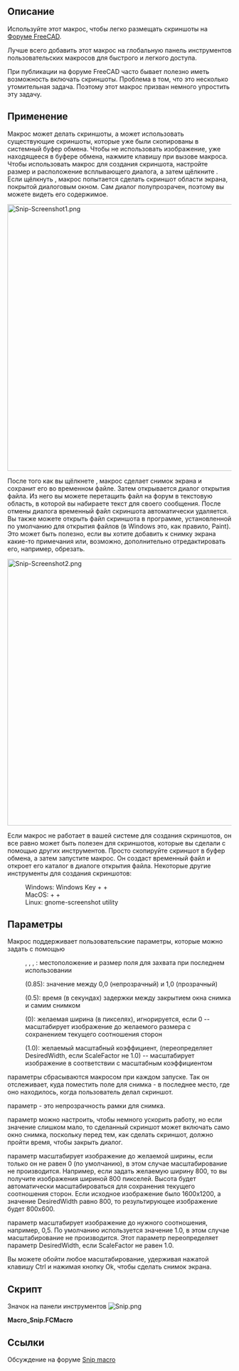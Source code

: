 <languages/>

{{Macro/ru
|Name=Макрос Snip (Обрезать)
|Icon=Snip.png
|Description=Используйте этот макрос для удобства размещения скриншотов на форуме FreeCAD.<br/>Лучше всего добавить этот макрос на вашу глобальную панель инструментов пользовательских макросов для быстрого и легкого доступа.<br/>При публикации на форуме FreeCAD часто бывает полезно иметь возможность включать скриншоты. Проблема в том, что это несколько утомительная задача. Этот макрос призван немного упростить эту задачу.<br/>Макрос может делать скриншоты или использовать существующие скриншоты, которые уже были скопированы в системный буфер обмена. Чтобы не использовать изображение, уже находящееся в буфере обмена, зажмите клавишу Shift во время вызова макроса. Чтобы использовать макрос для создания скриншота, настройте размер и расположение всплывающего диалогового окна, а затем щёлкните OK. Если щёлкнуть OK, макрос попытается сделать скриншот области экрана, которую занимает диалог. Сам диалог будет полупрозрачным, поэтому вы сможете увидеть его содержимое.
|Author=TheMarkster
|Version=1.3
|Date=2024.07.23
|FCVersion=All
|Download=[https://wiki.freecadweb.org/images/a/a0/Snip.png ToolBar Icon]
|SeeAlso=[[Macro_Copy3DViewToClipboard/ru|Макрос Copy3DViewToClipboard]], [[Macro_Screen_Wiki/ru|Макрос Screen Wiki (Вики на Экране)]]
|Shortcut=На Windows: Windows Key + Shift + S<br/>
На Mac: Command + Shift + 4<br/>
На Linux: gnome-screenshot utility<br/>
}}

<span id="Description"></span>
== Описание ==

Используйте этот макрос, чтобы легко размещать скриншоты на [https://forum.freecadweb.org Форуме FreeCAD].

Лучше всего добавить этот макрос на глобальную панель инструментов пользовательских макросов для быстрого и легкого доступа.

При публикации на форуме FreeCAD часто бывает полезно иметь возможность включать скриншоты. Проблема в том, что это несколько утомительная задача. Поэтому этот макрос призван немного упростить эту задачу.

<span id="Usage"></span>
== Применение ==

Макрос может делать скриншоты, а может использовать существующие скриншоты, которые уже были скопированы в системный буфер обмена. Чтобы не использовать изображение, уже находящееся в буфере обмена, нажмите клавишу {{KEY|Shift}} при вызове макроса. Чтобы использовать макрос для создания скриншота, настройте размер и расположение всплывающего диалога, а затем щёлкните {{Button|OK}}. Если щёлкнуть {{Button|OK}}, макрос попытается сделать скриншот области экрана, покрытой диалоговым окном. Сам диалог полупрозрачен, поэтому вы можете видеть его содержимое.

[[File:Snip-Screenshot1.png|600px]]
{{Caption|Обратите внимание, что диалоговое окно полупрозрачно. Будет отображено только содержимое экрана под диалогом.}}

После того как вы щёлкнете {{Button|OK}}, макрос сделает снимок экрана и сохранит его во временном файле. Затем открывается диалог открытия файла. Из него вы можете перетащить файл на форум в текстовую область, в которой вы набираете текст для своего сообщения. После отмены диалога временный файл скриншота автоматически удаляется. Вы также можете открыть файл скриншота в программе, установленной по умолчанию для открытия файлов {{FileName|.png}} (в Windows это, как правило, Paint). Это может быть полезно, если вы хотите добавить к снимку экрана какие-то примечания или, возможно, дополнительно отредактировать его, например, обрезать.

[[File:Snip-Screenshot2.png|600px]]
{{Caption|Это диалог открытия файла, который появляется автоматически после создания скриншота. Изображение можно перетащить на форум или открыть его для дальнейшей обработки в системном приложении по умолчанию для открытия png-файлов. Кроме того, вы можете щёлкнуть правой кнопкой мыши по изображению и {{KEY|Open with...}} открыть с помощью другого приложения по вашему выбору.}}

Если макрос не работает в вашей системе для создания скриншотов, он все равно может быть полезен для скриншотов, которые вы сделали с помощью других инструментов. Просто скопируйте скриншот в буфер обмена, а затем запустите макрос. Он создаст временный файл и откроет его каталог в диалоге открытия файла. Некоторые другие инструменты для создания скриншотов:

: Windows: Windows Key + {{KEY|Shift}} + {{KEY|S}}
: MacOS: {{KEY|Command}} + {{KEY|Shift}} + {{KEY|4}}
: Linux: gnome-screenshot utility

<span id="Parameters"></span>
== Параметры ==

Макрос поддерживает пользовательские параметры, которые можно задать с помощью {{MenuCommand|Инструменты → Редактор параметров... → Plugins → Snip_Macro}}

: {{incode|LastX}}, {{incode|LastY}}, {{incode|LastWidth}}, {{incode|LastHeight}}: местоположение и размер поля для захвата при последнем использовании
: {{incode|WindowOpacity}} (0.85): значение между 0,0 (непрозрачный) и 1,0 (прозрачный)
: {{incode|SnipDelay}} (0.5): время (в секундах) задержки между закрытием окна снимка и самим снимком
: {{incode|DesiredWidth}} (0): желаемая ширина (в пикселях), игнорируется, если 0 -- масштабирует изображение до желаемого размера с сохранением текущего соотношения сторон
: {{incode|ScaleFactor}} (1.0): желаемый масштабный коэффициент, (переопределяет DesiredWidth, если ScaleFactor не 1.0) -- масштабирует изображение в соответствии с масштабным коэффициентом

{{incode|Last (Последние)}} параметры сбрасываются макросом при каждом запуске. Так он отслеживает, куда поместить поле для снимка - в последнее место, где оно находилось, когда пользователь делал скриншот.

{{incode|WindowOpacity}} параметр - это непрозрачность рамки для снимка.

{{incode|SnipDelay}} параметр можно настроить, чтобы немного ускорить работу, но если значение слишком мало, то сделанный скриншот может включать само окно снимка, поскольку перед тем, как сделать скриншот, должно пройти время, чтобы закрыть диалог.

{{incode|DesiredWidth}} параметр масштабирует изображение до желаемой ширины, если только он не равен 0 (по умолчанию), в этом случае масштабирование не производится. Например, если задать желаемую ширину 800, то вы получите изображения шириной 800 пикселей. Высота будет автоматически масштабироваться для сохранения текущего соотношения сторон. Если исходное изображение было 1600x1200, а значение DesiredWidth равно 800, то результирующее изображение будет 800x600.

{{incode|ScaleFactor}} параметр масштабирует изображение до нужного соотношения, например, 0,5. По умолчанию используется значение 1.0, в этом случае масштабирование не производится. Этот параметр переопределяет параметр DesiredWidth, если ScaleFactor не равен 1.0.

Вы можете обойти любое масштабирование, удерживая нажатой клавишу Ctrl и нажимая кнопку Ok, чтобы сделать снимок экрана.

<span id="Script"></span>
==Скрипт== 

Значок на панели инструментов [[Image:Snip.png]]

'''Macro_Snip.FCMacro'''

{{MacroCode|code=
# -*- coding: utf-8 -*-
"""
***************************************************************************
*   Copyright (c) 2019 <TheMarkster>                                      *
*                                                                         *
*   This file is a supplement to the FreeCAD CAx development system.      *
*                                                                         *
*   This program is free software; you can redistribute it and/or modify  *
*   it under the terms of the GNU Lesser General Public License (LGPL)    *
*   as published by the Free Software Foundation; either version 2 of     *
*   the License, or (at your option) any later version.                   *
*                                                                         *
*   This software is distributed in the hope that it will be useful,      *
*   but WITHOUT ANY WARRANTY; without even the implied warranty of        *
*   MERCHANTABILITY or FITNESS FOR A PARTICULAR PURPOSE. See the          *
*   GNU Library General Public License at http://www.gnu.org/licenses     *
*   for more details.                                                     *
*                                                                         *
*   For more information about the GNU Library General Public License     *
*   write to the Free Software Foundation, Inc., 59 Temple Place,         *
*   Suite 330, Boston, MA  02111-1307 USA                                 *
*                                                                         *
***************************************************************************
"""



"""
Snip Macro

This is a macro to make it easier to post screenshots to the FreeCAD forum.

The forum supports a drag and drop interface -- just drag and drop an image to the
textarea where you type in your post. But it still requires many
tedious steps. This macro is to reduce some of those steps.

You should add the macro to your custom macro toolbar to save as many clicks as possible.

The first thing the macro does is to check if there is an image already saved to the
system clipboard, and if so, it uses that one. To bypass the clipboard, press Shift
while invoking the macro.

"""

__title__ = "Snip"
__author__ = "TheMarkster"
__url__ = ""
__Wiki__ = ""
__date__ = "2024.07.23"
__version__ = 1.3
import FreeCAD
from PySide import QtGui,QtCore
import uuid
import time
import tempfile, os, shutil

# class SnipBox(QtGui.QDialog):
#     def __init__(self, scale, desired_width):
#         QtGui.QDialog.__init__(self)
#         self.scale = scale
#         self.desired_width = desired_width
#
#         self.detailsTextEdit = QtGui.QTextEdit("Details")
#         self.Details = QtGui.QPushButton("Details")
#         self.Scaling = QtGui.QPushButton("Scaling")
#         self.Details.clicked.connect(self.onDetailsClicked)
#         self.Scaling.clicked.connect(self.onScalingClicked)
#         layout = QtGui.QVBoxLayout()
#         layout.addWidget(self.detailsTextEdit)
#         layout.addStretch()
#         buttons = QtGui.QDialogButtonBox(
#             QtGui.QDialogButtonBox.Ok,
#             QtCore.Qt.Horizontal, self)
#         buttons.accepted.connect(self.accept)
#         buttons.rejected.connect(self.reject)
#         buttons.addButton(self.Details, QtGui.QDialogButtonBox.ActionRole)
#         buttons.addButton(self.Scaling, QtGui.QDialogButtonBox.ActionRole)
#         buttons.setCenterButtons(True)
#         layout.addWidget(buttons)
#         self.setLayout(layout)
#         self.detailsTextEdit.setVisible(False)
#
#     def setDetailedText(self, txt):
#         self.detailsTextEdit.setText(txt)
#
#     def setTitle(self, rectwidth, rectheight):
#         if self.scale != 1.0:
#            out_width = rect.width()*scale_factor
#         elif self.desired_width != 0:
#             out_width = desired_width
#         self.setWindowTitle(f"Snip macro v{__version__} {rectwidth} x {rectheight} output width {out_width}")
#
#
#     def onDetailsClicked(self):
#         self.detailsTextEdit.setVisible(not self.detailsTextEdit.isVisible())
#
#     def onScalingClicked(self):
#         pass
#
#     def event(self, e): #credit serge_gubenko of stackoverflow for this
#         result = QtGui.QDialog.event(self, e)
#         self.setMinimumHeight(0)
#         self.setMaximumHeight(16777215)
#         self.setMinimumWidth(0)
#         self.setMaximumWidth(16777215)
#         self.setSizePolicy(QtGui.QSizePolicy.Expanding, QtGui.QSizePolicy.Expanding)
#         textEdit = self.findChild(QtGui.QTextEdit)
#         if textEdit != None :
#             textEdit.setMinimumHeight(0)
#             textEdit.setMaximumHeight(16777215)
#             textEdit.setMinimumWidth(0)
#             textEdit.setMaximumWidth(16777215)
#             textEdit.setSizePolicy(QtGui.QSizePolicy.Expanding, QtGui.QSizePolicy.Expanding)
# #thanks to mario52 for this
#         if result == True:
#             try:
#                 rect = mb.frameGeometry()
#                 rectwidth  = rect.width()
#                 rectheight = rect.height()
#                 mb.setTitle(rectwidth,rectheight)
#
#             except Exception:
#                 None
# ##############
#         return result
class SnipBox(QtGui.QDialog):
    def __init__(self, scale, desired_width):
        QtGui.QDialog.__init__(self)
        self.pg = FreeCAD.ParamGet("User parameter:Plugins/Snip_Macro")
        self.scale = scale
        self.desired_width = desired_width

        self.detailsTextEdit = QtGui.QTextEdit("Details")
        self.Details = QtGui.QPushButton("Details")
        self.Scaling = QtGui.QPushButton("Scaling")
        self.Details.clicked.connect(self.onDetailsClicked)
        self.Scaling.clicked.connect(self.onScalingClicked)

        layout = QtGui.QVBoxLayout()
        layout.addWidget(self.detailsTextEdit)
        layout.addStretch()

        # Scaling widgets
        self.scaleLabel = QtGui.QLabel("Scale:")
        self.scaleSpinBox = QtGui.QDoubleSpinBox()
        self.scaleSpinBox.setDecimals(2)
        self.scaleSpinBox.setSingleStep(0.1)
        self.scaleSpinBox.setValue(self.scale)
        self.scaleSpinBox.valueChanged.connect(self.updateScale)

        self.fixedWidthLabel = QtGui.QLabel("Fixed Width:")
        self.fixedWidthSpinBox = QtGui.QSpinBox()
        self.fixedWidthSpinBox.setRange(0, 10000)
        self.fixedWidthSpinBox.setValue(self.desired_width)
        self.fixedWidthSpinBox.valueChanged.connect(self.updateDesiredWidth)

        self.scaleLayout = QtGui.QVBoxLayout()
        self.scaleText = QtGui.QLabel("Scale values other than 1.0 will override fixed width setting")
        self.scaleLayout.addWidget(self.scaleText)
        scaleHBox1 = QtGui.QHBoxLayout()
        scaleHBox1.addWidget(self.scaleLabel)
        scaleHBox1.addWidget(self.scaleSpinBox)

        scaleHBox2 = QtGui.QHBoxLayout()
        scaleHBox2.addWidget(self.fixedWidthLabel)
        scaleHBox2.addWidget(self.fixedWidthSpinBox)

        self.scaleLayout.addLayout(scaleHBox1)
        self.scaleLayout.addLayout(scaleHBox2)

        self.scaleWidget = QtGui.QWidget()
        self.scaleWidget.setLayout(self.scaleLayout)
        self.scaleWidget.setVisible(False)

        layout.addWidget(self.scaleWidget)

        buttons = QtGui.QDialogButtonBox(
            QtGui.QDialogButtonBox.Ok,
            QtCore.Qt.Horizontal, self)
        buttons.accepted.connect(self.accept)
        buttons.rejected.connect(self.reject)
        buttons.addButton(self.Details, QtGui.QDialogButtonBox.ActionRole)
        buttons.addButton(self.Scaling, QtGui.QDialogButtonBox.ActionRole)
        buttons.setCenterButtons(True)
        layout.addWidget(buttons)
        self.setLayout(layout)
        self.detailsTextEdit.setVisible(False)

    def setDetailedText(self, txt):
        self.detailsTextEdit.setText(txt)

    def setTitle(self, rectwidth, rectheight):
        if self.scale != 1.0:
            out_width = rectwidth * self.scale
        elif self.desired_width != 0:
            out_width = self.desired_width
        self.setWindowTitle(f"Snip macro v{__version__} {rectwidth} x {rectheight} output width {out_width}")

    def onDetailsClicked(self):
        if self.scaleWidget.isVisible():
            self.scaleWidget.setVisible(False)
        self.detailsTextEdit.setVisible(not self.detailsTextEdit.isVisible())

    def onScalingClicked(self):
        if self.detailsTextEdit.isVisible():
            self.detailsTextEdit.setVisible(False)
        self.scaleWidget.setVisible(not self.scaleWidget.isVisible())

    def updateScale(self, value):
        self.scale = value
        self.pg.SetFloat("ScaleFactor", self.scale)

    def updateDesiredWidth(self, value):
        self.desired_width = value
        self.pg.SetInt("DesiredWidth", self.desired_width)

    def event(self, e): #credit serge_gubenko of stackoverflow for this
        result = QtGui.QDialog.event(self, e)
        self.setMinimumHeight(0)
        self.setMaximumHeight(16777215)
        self.setMinimumWidth(0)
        self.setMaximumWidth(16777215)
        self.setSizePolicy(QtGui.QSizePolicy.Expanding, QtGui.QSizePolicy.Expanding)
        textEdit = self.findChild(QtGui.QTextEdit)
        if textEdit != None :
            textEdit.setMinimumHeight(0)
            textEdit.setMaximumHeight(16777215)
            textEdit.setMinimumWidth(0)
            textEdit.setMaximumWidth(16777215)
            textEdit.setSizePolicy(QtGui.QSizePolicy.Expanding, QtGui.QSizePolicy.Expanding)
#thanks to mario52 for this
        if result == True:
            try:
                rect = mb.frameGeometry()
                rectwidth  = rect.width()
                rectheight = rect.height()
                mb.setTitle(rectwidth,rectheight)
            except Exception:
                None
##############
        return result

def get_screen_for_widget(widget):
    screen_geometry = widget.geometry()
    for screen in QtGui.QApplication.screens():
        if screen.geometry().contains(screen_geometry.center()):
            return screen
def get_widget_screen_coordinates(widget):
    screen = get_screen_for_widget(widget)
    widget_geometry = widget.geometry()
    screen_geometry = screen.geometry()
    return QtCore.QRect(widget_geometry.x() - screen_geometry.x(),
                        widget_geometry.y() - screen_geometry.y(),
                        widget_geometry.width(),
                        widget_geometry.height())


pg = FreeCAD.ParamGet("User parameter:Plugins/Snip_Macro")
#parameters were originally in BaseApp, but should be in Plugins, so relocate if necessary
if FreeCAD.ParamGet("User parameter:BaseApp/Preferences").HasGroup("Snip_Macro"):
    deprecated = FreeCAD.ParamGet("User parameter:BaseApp/Preferences/Snip_Macro")
    pg.SetInt("LastX",deprecated.GetInt("LastX",0))
    pg.SetInt("LastY",deprecated.GetInt("LastY",0))
    pg.SetInt("LastWidth",deprecated.GetInt("LastWidth",0))
    pg.SetInt("LastHeight",deprecated.GetInt("LastHeight",0))
    pg.SetFloat("WindowOpacity",deprecated.GetFloat("WindowOpacity",0.85))
    pg.SetFloat("SnipDelay",deprecated.GetFloat("SnipDelay",0.5))
    FreeCAD.ParamGet("User parameter:BaseApp/Preferences").RemGroup("Snip_Macro")

desired_width = pg.GetInt("DesiredWidth",0) #used for scaling to desired width, maintaining aspect ratio
pg.SetInt("DesiredWidth", desired_width)
scale_factor = pg.GetFloat("ScaleFactor", 1.0) #scale by scale factor instead of desired width
pg.SetFloat("ScaleFactor", scale_factor)

skipClipboard = False
modifiers = QtGui.QApplication.keyboardModifiers()
if modifiers == QtCore.Qt.ShiftModifier:
    skipClipboard = True

userCanceled = False
fname = "Snip macro screenshot-"+str(uuid.uuid4())[:6]+".png"
image = None
if not skipClipboard:
    clip = QtGui.QClipboard()
    image = clip.image(QtGui.QClipboard.Clipboard)
if not image:

    #use our own screen grabber
    mb = SnipBox(scale_factor, desired_width)
    details = """
Move and resize this box to cover the part of the screen you wish to grab.
If it succeeds an open file dialog will appear. Drag and drop the file
from the open file dialog to the forum. The file will be deleted after
you close the dialog.

If this fails you can still use this macro to handle screenshots you
copied to the clipboard using other tools:

Windows snip tool: Window Key + Shift + S
Mac snip tool: Command + Shift + 4
Linux: gnome-screenshot utility

If the macro finds there is already an image copied to the clipboard
it uses that image instead of bringing up this dialog. Press Shift
while invoking this macro to bypass the clipboard. Alternatively,
you can clear the image from the clipboard by copying some text to it.

The Open button will open the file in the system
default application for handling png files, e.g. Paint in windows. This
can be useful if you wish to annotate the screenshot. But most of the
time you will simply want to drag and drop the file to the forum, then
Cancel to close the open file dialog afterwards.

If you wish to open the screenshot file with another application, right-click
the file and select open with... option or drag/drop to that other application.

User Parameters: These can be accessed via Tools menu -> Edit Parameters in
Plugins -> Snip_Macro:

LastX, LastY, LastWidth, LastHeight -- location and size of snip box last use
WindowOpacity (0.85) -- value between 0.0 (less opaque) and 1.0 (more opaque)
SnipDelay (0.5) -- time (in seconds) delay between snip box close and snip
DesiredWidth -- image will be scaled to this width (unless it is 0) maintaining
current aspect ratio.
ScaleFactor -- float value, e.g. 0.5 -- image will be scaled to that scale factor.
Note: ScaleFactor (if not 1.0) will take precedence over DesiredWidth
Hold down Ctrl key to ignore scaling.

The SnipDelay parameter can be adjusted to speed things up a bit, but if it
is too small the screenshot taken might include the snip box itself because
we need to wait for it to close before taking the screenshot.

"""
   # mb.setWindowTitle("Snip macro v"+str(__version__))
    mb.setDetailedText(details)
    if pg.GetFloat("WindowOpacity",0.85) == 0.85:
        pg.SetFloat("WindowOpacity",0.85)
    mb.setWindowOpacity(pg.GetFloat("WindowOpacity",0.85))
    lastX = pg.GetInt("LastX",0)
    lastY = pg.GetInt("LastY",0)
    lastWidth = pg.GetInt("LastWidth",100)
    lastHeight = pg.GetInt("LastHeight",100)
    mb.setGeometry(lastX, lastY, lastWidth, lastHeight)
    mb.resize(lastWidth, lastHeight)
    mb.setWindowFlags(QtCore.Qt.Tool)
    result = mb.exec_()
    if not result:
        userCanceled = True
    if not userCanceled:
        clientRect = mb.geometry()
        scale_factor = mb.scale
        desired_width = mb.desired_width
        rect = get_widget_screen_coordinates(mb)
        diff = rect.height()-clientRect.height()
        pg.SetInt("LastX", rect.x())
        pg.SetInt("LastY", rect.y())
        pg.SetInt("LastWidth", rect.width())
        pg.SetInt("LastHeight", rect.height()-diff)
        QtGui.QApplication.processEvents()
        snipDelay = pg.GetFloat("SnipDelay", 0.5)
        if snipDelay == 0.5:
            pg.SetFloat("SnipDelay", 0.5)
        time.sleep(snipDelay) #give time for dialog to close before taking screenshot
        QtGui.QApplication.processEvents()
        if hasattr(QtGui.QApplication,"primaryScreen"):
            #screen = QtGui.QApplication.primaryScreen()
            screen = get_screen_for_widget(mb)
            image = screen.grabWindow(0,rect.x(),rect.y(),rect.width(),rect.height()).toImage()
        else:
            long_qdesktop_id = QtGui.QApplication.desktop().winId()
            image = QtGui.QPixmap.grabWindow(long_qdesktop_id, rect.x(), rect.y(), rect.width(), rect.height()).toImage()
        if not image:
            raise Exception("Snip Macro Error: Unable to grab screen image\n")
        modifiers = QtGui.QApplication.keyboardModifiers()
        skipScaling = False
        if modifiers == QtCore.Qt.ControlModifier:
            skipScaling = True
        if not skipScaling:
            if scale_factor != 1.0:
                image = image.smoothScaled(rect.width()*scale_factor, rect.height()*scale_factor)
            elif desired_width != 0:
                image = image.smoothScaled(desired_width, rect.height()*float(desired_width)/float(rect.width()))

if not userCanceled:
    dirPath = tempfile.mkdtemp()
    filePath = dirPath + os.path.sep + fname
    image.save(filePath)
    fileName = QtGui.QFileDialog.getOpenFileName(QtGui.QApplication.activeWindow(),
    "Drag the image to the forum, then Cancel will delete the temporary file", dirPath, "PNG (*.png)")
    if fileName[0]:  #user selected Open or double-clicked file
        import subprocess, os, platform
        if platform.system() == 'Darwin':       # macOS
            subprocess.call(('open', fileName[0]))
        elif platform.system() == 'Windows':    # Windows
            os.startfile(fileName[0])
        else:                                   # linux variants
            subprocess.call(('xdg-open', fileName[0]))
        QtGui.QApplication.processEvents() #allow some time for file to open before deleting temp folder and contents
        time.sleep(1)
        QtGui.QApplication.processEvents()
    shutil.rmtree(dirPath)
}}

<span id="Link"></span>
== Ссылки ==

Обсуждение на форуме [https://forum.freecadweb.org/viewtopic.php?f=9&t=38328&sid=385bf3174dcae7fb8bdf529f4e76dfed Snip macro]